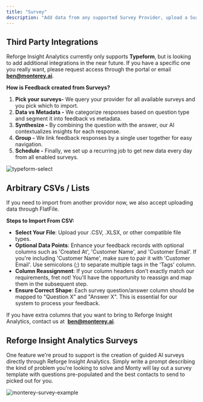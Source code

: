 ```yaml
---
title: "Survey"
description: "Add data from any supported Survey Provider, upload a Survey CSV, or Create a Reforge Insight Analytics Survey!"
---
```


## Third Party Integrations

Reforge Insight Analytics currently only supports **Typeform**, but is looking to add additional integrations in the near future. If you have a specific one you really want, please request access through the portal or email **[ben@monterey.ai](mailto:ben@monterey.ai)**.

**How is Feedback created from Surveys?**

1. **Pick your surveys-** We query your provider for all available surveys and you pick which to import.
2. **Data vs Metadata -** We categorize responses based on question type and segment it into feedback vs metadata.
3. **Synthesize -** By combining the question with the answer, our AI contextualizes insights for each response.
4. **Group -** We link feedback responses by a single user together for easy navigation.
5. **Schedule -** Finally, we set up a recurring job to get new data every day from all enabled surveys.

![typeform-select](/images/typeform-select.png)

## Arbitrary CSVs / Lists

If you need to import from another providor now, we also accept uploading data through FlatFile.

**Steps to Import From CSV:**

- **Select Your File**: Upload your .CSV, .XLSX, or other compatible file types.
- **Optional Data Points**: Enhance your feedback records with optional columns such as 'Created At', 'Customer Name', and 'Customer Email'. If you're including 'Customer Name', make sure to pair it with 'Customer Email'. Use semicolons (;) to separate multiple tags in the 'Tags' column.
- **Column Reassignment**: If your column headers don’t exactly match our requirements, fret not! You'll have the opportunity to reassign and map them in the subsequent step.
- **Ensure Correct Shape**: Each survey question/answer column should be mapped to "Question X" and "Answer X". This is essential for our system to process your feedback.

If you have extra columns that you want to bring to Reforge Insight Analytics, contact us at  **[ben@monterey.ai](mailto:ben@monterey.ai)**.

## Reforge Insight Analytics Surveys

One feature we're proud to support is the creation of guided AI surveys directly through Reforge Insight Analytics. Simply write a prompt describing the kind of problem you're looking to solve and Monty will lay out a survey template with questions pre-populated and the best contacts to send to picked out for you.

![monterey-survey-example](/images/monty-survey.png)
